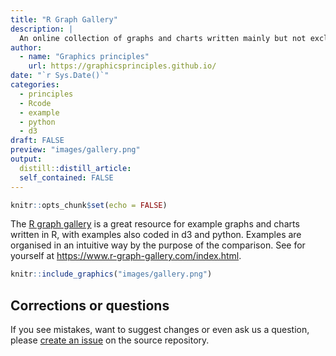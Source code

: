```yaml
---
title: "R Graph Gallery"
description: |
  An online collection of graphs and charts written mainly but not exclusively written in R.
author:
  - name: "Graphics principles"
    url: https://graphicsprinciples.github.io/
date: "`r Sys.Date()`"
categories:
  - principles 
  - Rcode
  - example
  - python
  - d3
draft: FALSE
preview: "images/gallery.png"
output:
  distill::distill_article:
  self_contained: FALSE
---
```



```r
knitr::opts_chunk$set(echo = FALSE)
```

The [R graph gallery](https://www.r-graph-gallery.com/index.html) is a great resource for example graphs and charts written in R, with examples also coded in d3 and python. Examples are organised in an intuitive way by the purpose of the comparison. See for yourself at [https://www.r-graph-gallery.com/index.html](https://www.r-graph-gallery.com/index.html).


```r
knitr::include_graphics("images/gallery.png")
```

## Corrections or questions {.appendix}

If you see mistakes, want to suggest changes or even ask us a question, please [create an issue](https://github.com/GraphicsPrinciples/gallery/issues) on the source repository.